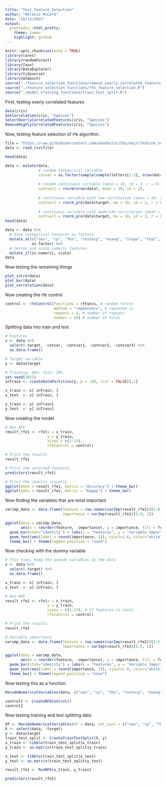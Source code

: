 ```yaml
---
title: "Test_Feature_Selection"
author: "Melanie McCord"
date: "10/12/2021"
output:
  prettydoc::html_pretty:
    theme: lumen
    highlight: github
---
```


```r
knitr::opts_chunk$set(echo = TRUE)
library(caret)
library(randomForest)
library(faux)
library(DataExplorer)
library(tidyverse)
library(mlbench)
source("./feature_selection_functions/remove_overly_correlated_features.R")
source("./feature_selection_functions/rfe_feature_selection.R")
source("./model_training_functions/train_test_split.R")
```
First, testing overly correlated features
```r
data(iris)
GetCorrelation(iris, "Species")
SelectOverlyCorrelatedFeatures(iris, "Species")
RemoveHighlyCorrelatedFeatures(iris, "Species")
```
Now, testing feature selection of rfe algorithm.
```r
file = "https://raw.githubusercontent.com/okanbulut/tds/main/feature_selection_rfe/heart.csv"
data <- read_csv(file)
```
```r
head(data)
```
```r
data <- mutate(data,
               # random categorical variable
               catvar = as.factor(sample(sample(letters[1:3], nrow(data), replace = TRUE))),
               
               # random continuous variable (mean = 10, sd = 2, r = 0)
               contvar1 = rnorm(nrow(data), mean = 10, sd = 2),
               
               # continuous variable with low correlation (mean = 10, sd = 2, r = 0.2)
               contvar2 = rnorm_pre(data$target, mu = 10, sd = 2, r = 0.2, empirical = TRUE),
               
               # continuous variable with moderate correlation (mean = 10, sd = 2, r = 0.5)
               contvar3 = rnorm_pre(data$target, mu = 10, sd = 2, r = 0.5, empirical = TRUE))
head(data)
```
```r
data <- data %>%
  # Save categorical features as factors
  mutate_at(c("sex", "cp", "fbs", "restecg", "exang", "slope", "thal", "target", "catvar"), 
            as.factor) %>%
  # Center and scale numeric features
  mutate_if(is.numeric, scale)
data
```
Now testing the remaining things
```r
plot_intro(data)
plot_bar(data)
plot_correlation(data)
```
Now creating the rfe control
```r
control <- rfeControl(functions = rfFuncs, # random forest
                      method = "repeatedcv", # repeated cv
                      repeats = 5, # number of repeats
                      number = 10) # number of folds
```
Splitting data into train and test
```r
# Features
x <- data %>%
  select(-target, -catvar, -contvar1, -contvar2, -contvar3) %>%
  as.data.frame()

# Target variable
y <- data$target

# Training: 80%; Test: 20%
set.seed(2021)
inTrain <- createDataPartition(y, p = .80, list = FALSE)[,1]

x_train <- x[ inTrain, ]
x_test  <- x[-inTrain, ]

y_train <- y[ inTrain]
y_test  <- y[-inTrain]
```
Now creating the model
```r
# Run RFE
result_rfe1 <- rfe(x = x_train, 
                   y = y_train, 
                   sizes = c(1:13),
                   rfeControl = control)

# Print the results
result_rfe1

# Print the selected features
predictors(result_rfe1)

# Print the results visually
ggplot(data = result_rfe1, metric = "Accuracy") + theme_bw()
ggplot(data = result_rfe1, metric = "Kappa") + theme_bw()
```
Now finding the variables that are most important
```r
varimp_data <- data.frame(feature = row.names(varImp(result_rfe1))[1:8],
                          importance = varImp(result_rfe1)[1:8, 1])

ggplot(data = varimp_data, 
       aes(x = reorder(feature, -importance), y = importance, fill = feature)) +
  geom_bar(stat="identity") + labs(x = "Features", y = "Variable Importance") + 
  geom_text(aes(label = round(importance, 2)), vjust=1.6, color="white", size=4) + 
  theme_bw() + theme(legend.position = "none")
```
Now checking with the dummy variable
```r
# This time, keep the pseudo variables in the data
x <- data %>%
  select(-target) %>%
  as.data.frame()

x_train <- x[ inTrain, ]
x_test  <- x[-inTrain, ]

# Run RFE
result_rfe2 <- rfe(x = x_train, 
                   y = y_train, 
                   sizes = c(1:17), # 17 features in total
                   rfeControl = control)

# Print the results
result_rfe2

# Variable importance
varimp_data <- data.frame(feature = row.names(varImp(result_rfe2))[1:5],
                          importance = varImp(result_rfe2)[1:5, 1])

ggplot(data = varimp_data, 
       aes(x = reorder(feature, -importance), y = importance, fill = feature)) +
  geom_bar(stat="identity") + labs(x = "Features", y = "Variable Importance") + 
  geom_text(aes(label = round(importance, 2)), vjust=1.6, color="white", size=4) + 
  theme_bw() + theme(legend.position = "none")
```
Now testing this as a function
```r
RecodeNumericalVariables(data, c("sex", "cp", "fbs", "restecg", "exang", "slope", "thal", "target", "catvar"))
```
```r
control2 <- CreateRFEControl()
control2
```
Now testing training and test splitting data
```r
df <- RecodeNumericalVariables(df = data, cat_vars = c("sex", "cp", "fbs", "restecg", "exang", "slope", "thal", "target"))
X <- select(data, -target)
y <- data$target
train_test_split <- CreateTrainTestSplit(X, y)
x_train <- tibble(train_test_split$x_train)
y_train <- as.matrix(train_test_split$y_train)

x_test <- tibble(train_test_split$x_test)
y_test <- as.matrix(train_test_split$y_test)
```

```r
result_rfe1 <- RunRFE(x_train, y_train)
```

```r
predictors(result_rfe1)
```

